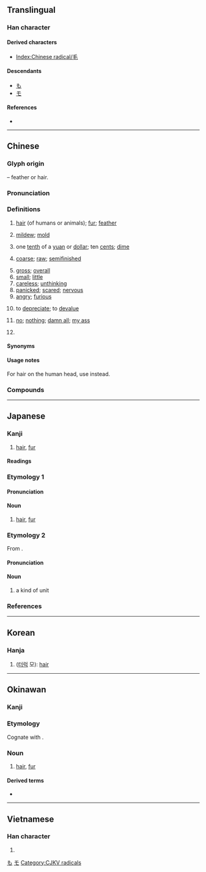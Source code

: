 {{character info/new}}
==Translingual==
{{stroke order|strokes=4}}
{{stroke order|type=animate}}

===Han character===
{{Han char|rn=82|rad=毛|as=00|sn=4|four=20714|canj=HQU}}

====Derived characters====
* [[Index:Chinese radical/毛]]

====Descendants====
* [[も]]
* [[モ]]

====References====
* {{Han ref|kx=0591.220|dkj=16772|dj=0983.260|hdz=31994.010|uh=6BDB|ud=27611|bh=A4F2|bd=42226}}

[[Category:Han characters from which hiragana were derived|も]]
[[Category:Han characters from which katakana were derived|モ]]

----

==Chinese==
{{zh-forms}}

===Glyph origin===
{{Han etyl}}
{{liushu|p}} – feather or hair.

===Pronunciation===
{{zh-pron
|m=máo
|ma=y
|m-s=
|dg=мо1
|c=mou4
|c-t=
|g=
|h=pfs=mô
|j=
|mb=mâu
|md=mò̤
|mn=xm,qz,tp,kh,tn,tc,hc,lk,sx,km,mg:mn̂g/ml,tn,yl:mo͘/ml:mâu/mô͘
|mn_note=mn̂g, mo͘, mâu - vernacular; mô͘ - literary (including surname)
|mn-t=mo5/mao5
|mn-t_note=mo5 - vernacular; mao5 - literary
|w=3mau
|x=
|mc=y
|oc=y
|cat=n,a,v
}}

===Definitions===
{{zh-hanzi}}

# [[hair]] (of humans or animals); [[fur]]; [[feather]]
#: {{zh-x|雞毛|chicken '''feather'''|C}}
# [[mildew]]; [[mold]]
# {{lb|zh|colloquial}} one [[tenth]] of a [[yuan]] or [[dollar]]; ten [[cent]]s; [[dime]]
# [[coarse]]; [[raw]]; [[semifinished]]
#: {{zh-x|毛茶|raw tea}}
# [[gross]]; [[overall]]
# [[small]]; [[little]]
# [[careless]]; [[unthinking]]
# [[panicked]]; [[scared]]; [[nervous]]
# [[angry]]; [[furious]]
# {{lb|zh|of currency}} to [[depreciate]]; to [[devalue]]
# {{lb|zh|literary|or|dialectal}} [[no]]; [[nothing]]; [[damn all]]; [[my ass]]
# {{surname|lang=zh}}
#: {{zh-x|^毛 ^澤-東|{{w|Mao Zedong}}}}

====Synonyms====
{{zh-dial|角}}

====Usage notes====
For hair on the human head, use {{zh-l|頭髮}} instead.

===Compounds===
{{zh-der|毛蟲|屬毛離裡|刺毛|小毛頭|吹毛求疵|愛毛反裘|倒捽毛兒|吹毛索疵|九牛一毛|一毛|吹毛求瑕|吹毛取瑕|不毛之地|吊毛|兔毛大伯|二道毛子|兔毛|寬皮毛|兔角龜毛|屌毛|山毛櫸|小毛|二毛|尾毛|剛毛|伐毛洗髓|二毛子|大毛|命輕鴻毛|小毛賊|不毛|寒毛|太山鴻毛|多如牛毛|土毛|一毛錢|愛惜羽毛|千里鵝毛|吹毛|出毛病|一毛不拔|寒毛直豎|吹毛毛|奶毛|冠毛|九牛毛|毛心|毛茸茸|毛裝本|毛衫|挽眉毛|毛竹|班毛|毛頭|毛髮俱豎|歹鬥毛|毛寶放龜|毛舉細務|毛頭紙|皮毛|眉毛|氈毛|毛囊蟲|搖鵝毛扇|毛舉|毛線|毛賊|披毛犀|毛驢|毛筍|毛象|氄毛|扁毛畜生|毛氈苔|旋毛蟲|毛舉細事|毛桃|毛裡拖氈|毛渠|毛穎|毛子|毛蝨|毛窩子|毛雨|毛廁|涼爽羊毛|毛手毛腳|毛譜|毛茶|毛詩|毛施淑姿|拿毛|毛了|料毛|毛毛|毛崽子|毛腳媳婦|毛公鼎|撈毛的|毛蒂青皮|毛紡|毛騰廝火|毛團|毛孩子|狗毛|拂毛羽|毛羽|汗毛|毛樣|挑毛揀刺|燕毛|毛栗子|毛蚶|毛了手腳|毛毛毛|毛兔子|旃毛|毛丫頭|毛太紙|毛藍|毛布|毛髮皆豎|毛毛騰騰|毛舉縷析|毛細現象|毛利人|毛錢|毛髮聳然|毛髮之功|毛毯|毛囊炎|溫毛|毛繩|毛豆|牛毛|毛皮|眼扎毛|毛腳女婿|毛序|毛烘烘|毛毛雨|毛氈|毛子人|毛躁|毛團把戲|毛蟹|毛遂自薦|毛腳雞|毛骨竦然|睫毛|毛咕|眾毛攢裘|毛利|眼睫毛|毛刺|毛襪|死輕鴻毛|毛豬|毛窩|毛茸|撏毛搗鬢|毛坑|毛孔|白毛風|發毛|毛燕|略知皮毛|毛髮森豎|毛窩鞋|生毛帶角|毛毛匠|潑毛神|毛人|牛之一毛|毛骨聳然|狼毛筆|毛群|毛囊|毛所得|燎毛|毛刻本|毛骨悚然|毛草|毛頭星|火燒眉毛|毛地黃|殖毛劑|毛玻璃|毛細管|毛病|烏毛蕨|毛紙|毛重|毛線衣|泰山鴻毛|毛髮|毛衣|毛毛的|毛南族|毛額|氈上拖毛|毳毛|毫毛|毛髮倒豎|毛骨森然|毛食|毛邊紙|毛裝|毛蝦|毛蜞|挑毛病|毛舉細故|毛腳毛手|毛義捧檄|毛織物|毛織品|毛細管水|毛筆|毛瑟槍|毛物|毛毛蟲|毛板|毛巾被|毛巾|毛尖茶|毛子話|毛坯|毛司|毛包|打毛線|毛髮悚然|松毛|毛腰|毛糙|棕毛|毛薑|松毛蟲|毛筆字|毛開骨悚|毛骨森竦|毛犀|毛血|毛片|毫毛不犯|毛料|毛錐子|毛細血管|潑毛團|髯毛|自惜羽毛|飲血茹毛|茶毛蟲|食毛踐土|管城毛穎|羊毛|羽毛衣|雞毛打帚|麟角鳳毛|老毛|鑒毛辨色|翻毛兒|腸絨毛|鳳毛濟美|纖毛運動|鞭毛|雞毛文書|老毛病|鴻毛泰山|羽毛未豐|蛓毛蟲|羽毛|顛毛|腋毛|騏驥一毛|謹毛失貌|紅毛|雞毛蒜皮|纖毛|輕於鴻毛|鱗毛|老毛子|見驥一毛|膽邊生毛|罵毛延壽|細毛藻|龜毛兔角|豎人毛髮|豎毛|紅毛番|翎毛|茹毛飲血|絨毛|黃毛團兒|黃毛丫頭|鷹爪毛兒|長毛|鵝毛被|鵝毛扇|鳳毛麟角|飛毛腿|胎毛|纖毛蟲|雞毛撢子|體毛|羊毛疔|繭絲牛毛|鞭毛藻|腹背之毛|豎毛筋|雞毛帚|紅毛城|鞭毛蟲|陰毛|鷹擊毛摯|長毛絨|羊毛脂|觸毛|羊毛猴|重眉毛|羽毛球|茸毛|鴻毛|西寧毛|脫毛|褪毛|長毛象|輕如鴻毛|野毛扁豆|鵝毛雪|鳳毛|雞毛店|血毛|細毛|鵝毛|鬢毛|草雞毛|翎毛畫|毛里塔尼亞|無毛|毛家港|毛市|毛蛋|毛嘴|毛尖|綿毛|毛里求斯}}

{{zh-cat|Beginning|Elementary}}

----

==Japanese==

===Kanji===
{{ja-kanji|grade=2|rs=毛00}}

# [[hair]], [[fur]]

====Readings====
{{ja-readings
|goon=もう
|kanon=ぼう
|kun=け-
}}

===Etymology 1===
{{ja-kanjitab|け|yomi=k}}

====Pronunciation====
{{ja-pron|yomi=k|け|acc=0|acc_ref=DJR,NHK}}

====Noun====
{{ja-noun|け}}

# [[hair]], [[fur]]

===Etymology 2===
{{ja-kanjitab|もう|yomi=o}}
From {{etyl|ltc|ja|sort=もう}} {{m|zh|毛|tr=maw}}.

====Pronunciation====
{{ja-pron|yomi=goon|もう|acc=1|acc_ref=DJR,NHK}}

====Noun====
{{ja-noun|もう}}

# a kind of unit

===References===
<references/>

{{C|ja|Anatomy|Fibers|Hair|sort=け}}

----

==Korean==

===Hanja===
{{ko-hanja|hangeul=모|eumhun=|rv=chim|mr=ch'im|y=chim}}

# ([[터럭]] 모): [[hair]]

----

==Okinawan==

===Kanji===
{{head|ryu|Han characters|hiragana|きー|romaji|kī}}

===Etymology===
Cognate with {{cog|ja|毛|tr=ke}}.

===Noun===
{{head|ryu|noun|hiragana|きー|romaji|kī|sort=きい}}

# [[hair]], [[fur]]

====Derived terms====
{{der-top|Derived terms}}
* {{l|ryu|眉毛|tr=まゆぎ, mayugi|t=[[eyebrow]]}}
{{der-bottom}}

{{C|ryu|Anatomy|Fibers|Hair|sort=きい}}

----

==Vietnamese==

===Han character===
{{vi-hantu|[[mao]], [[mau]], [[mào]]|rs=毛00}}

# {{defn|lang=vi|sort=毛00}}

[[Category:CJKV radicals]]